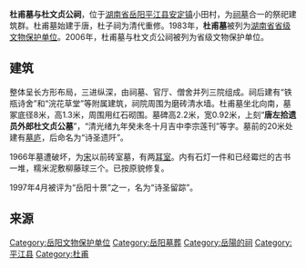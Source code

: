 
{{文物保护单位
| 级别 = 省级
| 省区市 = 湖南省
| 名称 = 杜甫墓与杜文贞公祠
| 图片 = 
| 编号 = 5-128
| 分类 = 古建筑
| 时代 = [[唐朝|唐]]-[[清朝|清]]
| 所在 = [[湖南省|湖南省]][[平江县|平江县]]
}}
{{about||其他地区的杜甫墓|杜甫墓}}
'''杜甫墓与杜文贞公祠'''，位于[[湖南省|湖南省]][[岳阳|岳阳]][[平江县|平江县]][[安定镇_(平江县)|安定镇]]小田村，为[[祠|祠]][[墓|墓]]合一的祭祀建筑群。杜甫墓始建于唐，杜子祠为清代重修。1983年，'''杜甫墓'''被列为[[湖南省文物保护单位|湖南省省级文物保护单位]]。2006年，杜甫墓与杜文贞公祠被列为省级文物保护单位。

==建筑==
整体呈长方形布局，三进纵深，由祠墓、官厅、僧舍并列三院组成。祠后建有“铁瓶诗舍”和“浣花草堂”等附属建筑，祠院周围为磨砖清水墙。杜甫墓坐北向南{{r|txhn}}，墓冢底径8米，高1.3米，周围用红石砌围。墓碑高2.2米，宽0.92米，上刻“'''唐左拾遗员外郎杜文贞公墓'''”，“清光绪九年癸未冬十月吉中李宗莲刊”等字。墓前的20米处建有[[墓庐|墓庐]]，后命名为“诗圣遗阡”。{{r|wwz}}

1966年墓遭破坏，为[[宋朝|宋]]以前砖室墓，有两[[耳室|耳室]]。内有石灯一件和已经霉烂的古书一堆，糯米泥敷柳藤球三个。已按原貌修复。{{r|wwz}}

1997年4月被评为“岳阳十景”之一，名为“诗圣留踪”。{{r|yy}}
==来源==
{{reflist|refs=
<ref name=wwz>{{cite book|title=湖南省志 (1978-2002) 文物志|editor=湖南省地方志编纂委员会|publisher=珠海出版社|year=2009}} </ref>
<ref name=txhn>{{Cite web|title=杜甫墓|url=http://www.txhn.net/hnfw/sxls/201208/t20120822_20511.htm|accessdate=2020-10-23|work=天下湖南网|archive-date=2014-11-18|archive-url=https://web.archive.org/web/20141118102240/http://txhn.net/hnfw/sxls/201208/t20120822_20511.htm|dead-url=no}}</ref>
<ref name=yy>{{Cite web|title=杜甫墓|url=http://www.yueyang.gov.cn/you/content_1630537.html|accessdate=2020-10-23|work=岳阳市市旅游局}}</ref>
}}

[[Category:岳阳文物保护单位|Category:岳阳文物保护单位]]
[[Category:岳阳墓葬|Category:岳阳墓葬]]
[[Category:岳陽的祠|Category:岳陽的祠]]
[[Category:平江县|Category:平江县]]
[[Category:杜甫|Category:杜甫]]